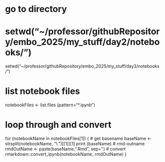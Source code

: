 
# go to directory
# setwd("~/professor/githubRepository/embo_2025/my_stuff/day2/notebooks/")
setwd("~/professor/githubRepository/embo_2025/my_stuff/day3/notebooks/")

# list notebook files
notebookFiles <- list.files (pattern="*.ipynb")

# loop through and convert
for (notebookName in notebookFiles[1]) {
  # get basename
  baseName <- strsplit(notebookName, "\\.")[[1]][1]
  print (baseName)
  # rmd-outname
  rmdOutName <- paste(baseName,".Rmd", sep='')
  # convert
  rmarkdown::convert_ipynb(notebookName, rmdOutName)
}

